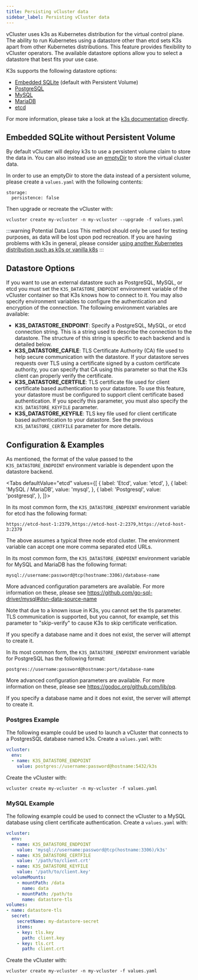 ```yaml
---
title: Persisting vCluster data
sidebar_label: Persisting vCluster data
---
```



vCluster uses k3s as Kubernetes distribution for the virtual control plane. The ability to run Kubernetes using a datastore other than etcd sets K3s apart from other Kubernetes distributions. This feature provides flexibility to vCluster operators. The available datastore options allow you to select a datastore that best fits your use case.

K3s supports the following datastore options:
* [Embedded SQLite](https://www.sqlite.org/index.html) (default with Persistent Volume)
* [PostgreSQL](https://www.postgresql.org/)
* [MySQL](https://www.mysql.com/)
* [MariaDB](https://mariadb.org/)
* [etcd](https://etcd.io/)

For more information, please take a look at the [k3s documentation](https://rancher.com/docs/k3s/latest/en/installation/datastore/) directly.

## Embedded SQLite without Persistent Volume

By default vCluster will deploy k3s to use a persistent volume claim to store the data in. You can also instead use an [emptyDir](https://kubernetes.io/docs/concepts/storage/volumes/#emptydir) to store the virtual cluster data. 

In order to use an emptyDir to store the data instead of a persistent volume, please create a `values.yaml` with the following contents:

```
storage:
  persistence: false
```

Then upgrade or recreate the vCluster with:

```
vcluster create my-vcluster -n my-vcluster --upgrade -f values.yaml
```

:::warning Potential Data Loss 
This method should only be used for testing purposes, as data will be lost upon pod recreation. If you are having problems with k3s in general, please consider [using another Kubernetes distribution such as k0s or vanilla k8s](./supported-distros.mdx)
:::

## Datastore Options

If you want to use an external datastore such as PostgreSQL, MySQL, or etcd you must set the `K3S_DATASTORE_ENDPOINT` environment variable of the vCluster container so that K3s knows how to connect to it. You may also specify environment variables to configure the authentication and encryption of the connection. The following environment variables are available:

* **K3S_DATASTORE_ENDPOINT**: Specify a PostgreSQL, MySQL, or etcd connection string. This is a string used to describe the connection to the datastore. The structure of this string is specific to each backend and is detailed below.
* **K3S_DATASTORE_CAFILE**: TLS Certificate Authority (CA) file used to help secure communication with the datastore. If your datastore serves requests over TLS using a certificate signed by a custom certificate authority, you can specify that CA using this parameter so that the K3s client can properly verify the certificate.
* **K3S_DATASTORE_CERTFILE**: TLS certificate file used for client certificate based authentication to your datastore. To use this feature, your datastore must be configured to support client certificate based authentication. If you specify this parameter, you must also specify the `K3S_DATASTORE_KEYFILE` parameter.
* **K3S_DATASTORE_KEYFILE**: TLS key file used for client certificate based authentication to your datastore. See the previous `K3S_DATASTORE_CERTFILE` parameter for more details.

## Configuration & Examples

As mentioned, the format of the value passed to the `K3S_DATASTORE_ENDPOINT` environment variable is dependent upon the datastore backend.

<Tabs
    defaultValue="etcd"
    values={[
        { label: 'Etcd', value: 'etcd', },
        { label: 'MySQL / MariaDB', value: 'mysql', },
        { label: 'Postgresql', value: 'postgresql', },
    ]}>
<TabItem value="etcd">

In its most common form, the `K3S_DATASTORE_ENDPOINT` environment variable for etcd has the following format:

```
https://etcd-host-1:2379,https://etcd-host-2:2379,https://etcd-host-3:2379 
```

The above assumes a typical three node etcd cluster. The environment variable can accept one more comma separated etcd URLs.

</TabItem>
<TabItem value="mysql">

In its most common form, the `K3S_DATASTORE_ENDPOINT` environment variable for MySQL and MariaDB has the following format:

```
mysql://username:password@tcp(hostname:3306)/database-name
```
More advanced configuration parameters are available. For more information on these, please see https://github.com/go-sql-driver/mysql#dsn-data-source-name

Note that due to a known issue in K3s, you cannot set the tls parameter. TLS communication is supported, but you cannot, for example, set this parameter to "skip-verify" to cause K3s to skip certificate verification.

If you specify a database name and it does not exist, the server will attempt to create it.

</TabItem>
<TabItem value="postgresql">

In its most common form, the `K3S_DATASTORE_ENDPOINT` environment variable for PostgreSQL has the following format:

```
postgres://username:password@hostname:port/database-name
```

More advanced configuration parameters are available. For more information on these, please see https://godoc.org/github.com/lib/pq.

If you specify a database name and it does not exist, the server will attempt to create it.

</TabItem>
</Tabs>

### Postgres Example

The following example could be used to launch a vCluster that connects to a PostgresSQL database named k3s. Create a `values.yaml` with:

```yaml
vcluster:
  env:
  - name: K3S_DATASTORE_ENDPOINT
    value: postgres://username:password@hostname:5432/k3s
```

Create the vCluster with:
```
vcluster create my-vcluster -n my-vcluster -f values.yaml
```

### MySQL Example

The following example could be used to connect the vCluster to a MySQL database using client certificate authentication. Create a `values.yaml` with:

```yaml
vcluster:
  env:
  - name: K3S_DATASTORE_ENDPOINT
    value: 'mysql://username:password@tcp(hostname:3306)/k3s'
  - name: K3S_DATASTORE_CERTFILE
    value: '/path/to/client.crt' 
  - name: K3S_DATASTORE_KEYFILE
    value: '/path/to/client.key' 
  volumeMounts:
    - mountPath: /data
      name: data
    - mountPath: /path/to
      name: datastore-tls
volumes:
- name: datastore-tls
  secret:
    secretName: my-datastore-secret
    items:
    - key: tls.key
      path: client.key
    - key: tls.crt
      path: client.crt
```

Create the vCluster with:
```
vcluster create my-vcluster -n my-vcluster -f values.yaml
```
